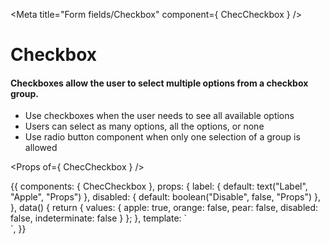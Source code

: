 
<Meta title="Form fields/Checkbox" component={ ChecCheckbox } />

# Checkbox

#### Checkboxes allow the user to select multiple options from a checkbox group.
- Use checkboxes when the user needs to see all available options
- Users can select as many options, all the options, or none
- Use radio button component when only one selection of a group is allowed

<Props of={ ChecCheckbox } />

<Preview>
  <Story name="Checkbox">
    {{
      components: {
        ChecCheckbox
      },
      props: {
        label: {
          default: text("Label", "Apple", "Props")
        },
        disabled: {
          default: boolean("Disable", false, "Props")
        },
      },
      data() {
        return { values: {
          apple: true,
          orange: false,
          pear: false,
          disabled: false,
          indeterminate: false
        } };
      },
      template: `
        <div class="py-16 flex justify-center bg-gray-100 font-lato">
          <ChecCheckbox
            class="p-3"
            name="apple"
            :label="label"
            value="apple"
            :checked="values.apple"
            @input="values.apple = !values.apple"
            :disabled="disabled"
          />
          <ChecCheckbox
            class="p-3"
            name="orange"
            label="Orange"
            value="orange"
            v-model="values.orange"
            :disabled="disabled"
          />
          <ChecCheckbox
            class="p-3"
            name="pear"
            label="Pear"
            value="pear"
            v-model="values.pear"
            :disabled="disabled"
          />
          <ChecCheckbox
            class="p-3"
            name="disabled"
            label="Disabled"
            value="disabled"
            v-model="values.disabled"
            disabled="disabled"
          />
          <ChecCheckbox
            class="p-3"
            name="indeterminate"
            label="Indeterminate"
            value="indeterminate"
            :disabled="disabled"
            v-model="values.indeterminate"
            indeterminate
          />
        </div>`,
    }}
  </Story>
</Preview>
